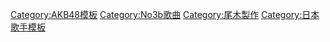 {{Navbox Musical artist
|name=No3b
|state = {{{state|autocollapse}}}
|title=[[no3b]]
|background=group_or_band
|group1=成員
|list1= [[小嶋陽菜]] - [[高橋南]] - [[峯岸南]]
|group2=單曲
|list2= [[Relax!]] - [[種子 (no3b單曲)|種子]] - [[流星之吻]] - [[Lie]] - [[只有你 (no3b單曲)|只有你]] - [[Answer]] - [[觸不到的唇…]] - [[Pedicure day]] - [[蟋蟀人]]
|group3= 專輯
|list3= [[no3b (專輯)|no3b]]
|group4= 主演連續劇
|list4= [[Men☆dol ～帥男偶像～]]
|group5 = 廣播節目
|list5 = [[no3b的「週刊no3部」]]
|group6 = 電視節目
|list6 = [[PON!]] - [[快餐咖啡店伊甸園]]
|group7= 相關項目
|list7= [[AKB48]] - [[秋元康]] - [[尾木製作]] - [[史詩唱片日本]]
}}<noinclude>
{{lowercase}}

{{DEFAULTSORT:No3b}}
[[Category:AKB48模板]]
[[Category:No3b歌曲]]
[[Category:尾木製作]]
[[Category:日本歌手模板]]
</noinclude>